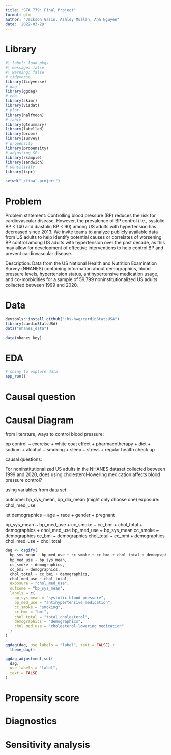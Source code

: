 ```yaml
---
title: "STA 779: Final Project"
format: gfm
author: "Jackson Gazin, Ashley Mullan, Anh Nguyen"
date: '2022-03-29'
---
```


# Library

```r
#| label: load-pkgs
#| message: false
#| warning: false
# tidyverse
library(tidyverse)
# dag
library(ggdag)
# eda
library(skimr)
library(visdat)
# plot
library(halfmoon)
# table 
library(gtsummary)
library(labelled)
library(broom)
library(survey)
# propensity
library(propensity)
# adjusting SEs
library(rsample)
library(sandwich)
# sensitivity
library(tipr)
```

```r
setwd("~/final-project")
```

# Problem

Problem statement: Controlling blood pressure (BP) reduces the risk for cardiovascular disease. However, the prevalence of BP control (i.e., systolic BP < 140 and diastolic BP < 90) among US adults with hypertension has decreased since 2013. We invite teams to analyze publicly available data from US adults to help identify potential causes or correlates of worsening BP control among US adults with hypertension over the past decade, as this may allow for development of effective interventions to help control BP and prevent cardiovascular disease.

Description: Data from the US National Health and Nutrition Examination Survey (NHANES) containing information about demographics, blood pressure levels, hypertension status, antihypertensive medication usage, and co-morbidities for a sample of 59,799 noninstitutionalized US adults collected between 1999 and 2020.

# Data

```r
devtools::install_github("jhs-hwg/cardioStatsUSA")
library(cardioStatsUSA)
data("nhanes_data")
```

```r
data(nhanes_key)
```


# EDA

```r
# shiny to explore data
app_run()
```


# Causal question

# Causal Diagram

from literature, ways to control blood pressure:

bp control ~ exercise + white coat effect + pharmacotherapy + diet + sodium + alcohol + smoking + sleep + stress + regular health check up

causal questions:

For noninstitutionalized US adults in the NHANES dataset collected between 1999 and 2020, does using cholesterol-lowering medication affects blood pressure control?

using variables from data set:

outcome: bp_sys_mean, bp_dia_mean (might only choose one)
exposure: chol_med_use

let demographics = age + race + gender + pregnant

bp_sys_mean ~ bp_med_use + cc_smoke + cc_bmi + chol_total + demographics + chol_med_use 
bp_med_use ~ bp_sys_mean
cc_smoke ~ demographics 
cc_bmi ~ demographics 
chol_total ~ cc_bmi + demographics 
chol_med_use ~ chol_total 


```r
dag <- dagify(
  bp_sys_mean ~ bp_med_use + cc_smoke + cc_bmi + chol_total + demographics + chol_med_use, 
  bp_med_use ~ bp_sys_mean,
  cc_smoke ~ demographics,
  cc_bmi ~ demographics,
  chol_total ~ cc_bmi + demographics,
  chol_med_use ~ chol_total,
  exposure = "chol_med_use",
  outcome = "bp_sys_mean",
  labels = c(
    bp_sys_mean = "systolic blood pressure",
    bp_med_use = "antihypertensive medication",
    cc_smoke = "smoking",
    cc_bmi = "bmi",
    chol_total = "total cholesterol",
    demographics = "demographics",
    chol_med_use = "cholesterol-lowering medication"
  )
)

ggdag(dag, use_labels = "label", text = FALSE) +
  theme_dag()
```


```r
ggdag_adjustment_set(
  dag,
  use_labels = "label",
  text = FALSE
)
```


# Propensity score

# Diagnostics

# Sensitivity analysis
